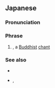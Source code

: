 {{also|南無阿彌陀佛|南无阿弥陀佛}}

==Japanese==
{{wikipedia|lang=ja}}
{{ja-kanjitab|な|む|あ|み|だ|ぶつ|yomi=o}}

===Pronunciation===
{{ja-pron|acc=5|y=o|なむ あみだ ぶつ}}

===Phrase===
{{ja-pos|phrase|^なむ ^あみだ-ぶつ}}

# {{lb|ja|Buddhism|sort=なむあみだぶつ}} {{w|Nianfo|Namo Amitābhāya}}, a [[Buddhist]] [[chant]]

===See also===
* {{ja-r|念仏|ねんぶつ}}
* {{ja-r|阿弥陀|あみだ|caps=y}}, {{ja-r|阿%弥%陀%仏|あ%み%だ%ぶつ|caps=y}}